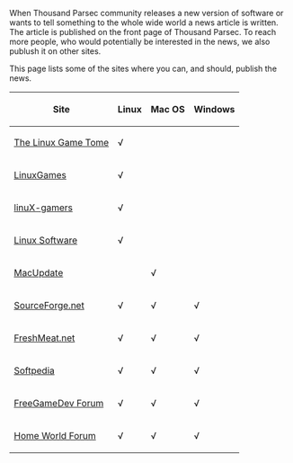 When Thousand Parsec community releases a new version of software or wants to tell something to the whole wide world a news article is written. The article is published on the front page of Thousand Parsec. To reach more people, who would potentially be interested in the news, we also publush it on other sites.

This page lists some of the sites where you can, and should, publish the news.

{| cellpadding="5" cellspacing="0" border="1"
! Site !! Linux !! Mac OS !! Windows
|-
| [http://www.happypenguin.org/ The Linux Game Tome] || √ || ||
|-
| [http://www.linuxgames.com/ LinuxGames] || √ || ||
|-
| [http://www.linux-gamers.net/ linuX-gamers] || √ || ||
|-
| [http://www.linuxsoft.cz/en/ Linux Software] || √ || ||
|-
| [http://www.macupdate.com/ MacUpdate] || || √ ||
|-
| [http://sourceforge.net/ SourceForge.net] || √ || √ || √
|-
| [http://freshmeat.net/ FreshMeat.net] || √ || √ || √
|-
| [http://www.softpedia.com/ Softpedia] || √ || √ || √
|-
| [http://forum.freegamedev.net/ FreeGameDev Forum] || √ || √ || √
|-
| [http://starsautohost.org/sahforum/ Home World Forum] || √ || √ || √
|}
